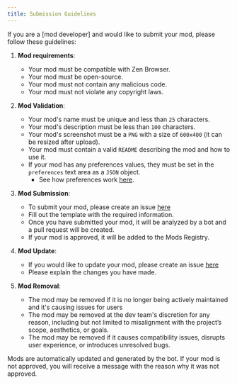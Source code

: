 ```yaml
---
title: Submission Guidelines
---
```



If you are a [mod developer] and would like to submit your mod, please follow these guidelines:

1. **Mod requirements**:

   - Your mod must be compatible with Zen Browser.
   - Your mod must be open-source.
   - Your mod must not contain any malicious code.
   - Your mod must not violate any copyright laws.

2. **Mod Validation**:

   - Your mod's name must be unique and less than `25` characters.
   - Your mod's description must be less than `100` characters.
   - Your mod's screenshot must be a `PNG` with a size of `600x400` (it can be resized after upload).
   - Your mod must contain a valid `README` describing the mod and how to use it.
   - If your mod has any preferences values, they must be set in the `preferences` text area as a `JSON` object.
     - See how preferences work [here](./themes-marketplace-preferences.mdx).

3. **Mod Submission**:

   - To submit your mod, please create an issue [here](https://github.com/zen-browser/theme-store/issues/new?assignees=&labels=new-theme&projects=&template=create-theme.yml&title=%5Bcreate-theme%5D%3A+)
   - Fill out the template with the required information.
   - Once you have submitted your mod, it will be analyzed by a bot and a pull request will be created.
   - If your mod is approved, it will be added to the Mods Registry.

4. **Mod Update**:
   - If you would like to update your mod, please create an issue [here](https://github.com/zen-browser/theme-store/issues/new)
   - Please explain the changes you have made.

5. **Mod Removal**:
   - The mod may be removed if it is no longer being actively maintained and it's causing issues for users
   - The mod may be removed at the dev team's discretion for any reason, including but not limited to misalignment with the project’s scope, aesthetics, or goals.
   - The mod may be removed if it causes compatibility issues, disrupts user experience, or introduces unresolved bugs.

<Callout type="info">
  Mods are automatically updated and generated by the bot. If your mod is not approved, you will receive a message with the reason why it was not approved.
</Callout>
